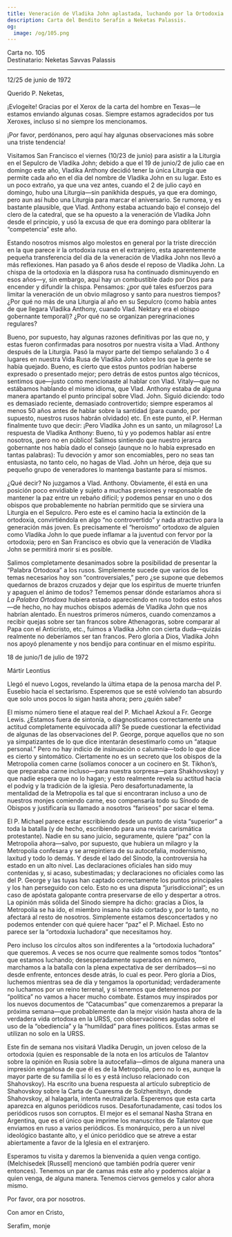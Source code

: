 ```yaml
---
title: Veneración de Vladika John aplastada, luchando por la Ortodoxia
description: Carta del Bendito Serafín a Neketas Palassis.
og:
  image: /og/105.png
---
```


<div style={{textAlign:'right', fontFamily:'monospace'}}>Carta no. 105</div>
<div style={{textAlign:'left', fontFamily:'monospace'}}>Destinatario: Neketas Savvas Palassis</div>

---

12/25 de junio de 1972

Querido P. Neketas,

¡Evlogeite! Gracias por el Xerox de la carta del hombre en Texas—le estamos enviando algunas cosas. Siempre estamos agradecidos por tus Xeroxes, incluso si no siempre los mencionamos.

¡Por favor, perdónanos, pero aquí hay algunas observaciones más sobre una triste tendencia!

Visitamos San Francisco el viernes (10/23 de junio) para asistir a la Liturgia en el Sepulcro de Vladika John; debido a que el 19 de junio/2 de julio cae en domingo este año, Vladika Anthony decidió tener la única Liturgia que permite cada año en el día del nombre de Vladika John en su lugar. Esto es un poco extraño, ya que una vez antes, cuando el 2 de julio cayó en domingo, hubo una Liturgia—sin panikhida después, ya que era domingo, pero aun así hubo una Liturgia para marcar el aniversario. Se rumorea, y es bastante plausible, que Vlad. Anthony estaba actuando bajo el consejo del clero de la catedral, que se ha opuesto a la veneración de Vladika John desde el principio, y usó la excusa de que era domingo para obliterar la “competencia” este año.

Estando nosotros mismos algo molestos en general por la triste dirección en la que parece ir la ortodoxia rusa en el extranjero, esta aparentemente pequeña transferencia del día de la veneración de Vladika John nos llevó a más reflexiones. Han pasado ya 6 años desde el reposo de Vladika John. La chispa de la ortodoxia en la diáspora rusa ha continuado disminuyendo en esos años—y, sin embargo, aquí hay un combustible dado por Dios para encender y difundir la chispa. Pensamos: ¿por qué tales esfuerzos para limitar la veneración de un obvio milagroso y santo para nuestros tiempos? ¿Por qué no más de una Liturgia al año en su Sepulcro (como había antes de que llegara Vladika Anthony, cuando Vlad. Nektary era el obispo gobernante temporal)? ¿Por qué no se organizan peregrinaciones regulares?

Bueno, por supuesto, hay algunas razones definitivas por las que no, y estas fueron confirmadas para nosotros por nuestra visita a Vlad. Anthony después de la Liturgia. Pasó la mayor parte del tiempo señalando 3 o 4 lugares en nuestra Vida Rusa de Vladika John sobre los que la gente se había quejado. Bueno, es cierto que estos puntos podrían haberse expresado o presentado mejor; pero detrás de estos puntos algo técnicos, sentimos que—justo como mencionaste al hablar con Vlad. Vitaly—que no estábamos hablando el mismo idioma, que Vlad. Anthony estaba de alguna manera apartando el punto principal sobre Vlad. John. Siguió diciendo: todo es demasiado reciente, demasiado controvertido; siempre esperamos al menos 50 años antes de hablar sobre la santidad (para cuando, por supuesto, nuestros rusos habrán olvidado) etc. En este punto, el P. Herman finalmente tuvo que decir: ¡Pero Vladika John es un santo, un milagroso! La respuesta de Vladika Anthony: Bueno, tú y yo podemos hablar así entre nosotros, ¡pero no en público! Salimos sintiendo que nuestro jerarca gobernante nos había dado el consejo (aunque no lo había expresado en tantas palabras): Tu devoción y amor son encomiables, pero no seas tan entusiasta, no tanto celo, no hagas de Vlad. John un héroe, deja que su pequeño grupo de veneradores lo mantenga bastante para sí mismos.

¿Qué decir? No juzgamos a Vlad. Anthony. Obviamente, él está en una posición poco envidiable y sujeto a muchas presiones y responsable de mantener la paz entre un rebaño difícil; y podemos pensar en uno o dos obispos que probablemente no habrían permitido que se sirviera una Liturgia en el Sepulcro. Pero este es el camino hacia la extinción de la ortodoxia, convirtiéndola en algo “no controvertido” y nada atractivo para la generación más joven. Es precisamente el “heroísmo” ortodoxo de alguien como Vladika John lo que puede inflamar a la juventud con fervor por la ortodoxia; pero en San Francisco es obvio que la veneración de Vladika John se permitirá morir si es posible.

Salimos completamente desanimados sobre la posibilidad de presentar la “Palabra Ortodoxa” a los rusos. Simplemente sucede que varios de los temas necesarios hoy son “controversiales,” pero ¿se supone que debemos quedarnos de brazos cruzados y dejar que los espíritus de muerte triunfen y apaguen el ánimo de todos? Tememos pensar dónde estaríamos ahora si *La Palabra Ortodoxa* hubiera estado apareciendo en ruso todos estos años—de hecho, no hay muchos obispos además de Vladika John que nos habrían alentado. En nuestros primeros números, cuando comenzamos a recibir quejas sobre ser tan francos sobre Athenagoras, sobre comparar al Papa con el Anticristo, etc., fuimos a Vladika John con cierta duda—quizás realmente no deberíamos ser tan francos. Pero gloria a Dios, Vladika John nos apoyó plenamente y nos bendijo para continuar en el mismo espíritu.

18 de junio/1 de julio de 1972

Mártir Leontius

Llegó el nuevo Logos, revelando la última etapa de la penosa marcha del P. Eusebio hacia el sectarismo. Esperemos que se esté volviendo tan absurdo que solo unos pocos lo sigan hasta ahora; pero ¿quién sabe?

El mismo número tiene el ataque real del P. Michael Azkoul a Fr. George Lewis. ¿Estamos fuera de sintonía, o diagnosticamos correctamente una actitud completamente equivocada allí? Se puede cuestionar la efectividad de algunas de las observaciones del P. George, porque aquellos que no son ya simpatizantes de lo que dice intentarán desestimarlo como un “ataque personal.” Pero no hay indicio de insinuación o calumnia—todo lo que dice es cierto y sintomático. Ciertamente no es un secreto que los obispos de la Metropolia comen carne (solíamos conocer a un cocinero en St. Tikhon’s, que preparaba carne incluso—para nuestra sorpresa—para Shakhovskoy) y que nadie espera que no lo hagan; y esto realmente revela su actitud hacia el podvig y la tradición de la iglesia. Pero desafortunadamente, la mentalidad de la Metropolia es tal que si encontraran incluso a uno de nuestros monjes comiendo carne, eso compensaría todo su Sínodo de Obispos y justificaría su llamado a nosotros “fariseos” por sacar el tema.

El P. Michael parece estar escribiendo desde un punto de vista “superior” a toda la batalla (y de hecho, escribiendo para una revista carismática protestante). Nadie en su sano juicio, seguramente, quiere “paz” con la Metropolia ahora—salvo, por supuesto, que hubiera un milagro y la Metropolia confesara y se arrepintiera de su autocefalia, modernismo, laxitud y todo lo demás. Y desde el lado del Sínodo, la controversia ha estado en un alto nivel. Las declaraciones oficiales han sido muy contenidas y, si acaso, subestimadas; y declaraciones no oficiales como las del P. George y las tuyas han captado correctamente los puntos principales y los han perseguido con celo. Esto no es una disputa “jurisdiccional”; es un caso de apóstata galopante contra preservarse de ello y despertar a otros. La opinión más sólida del Sínodo siempre ha dicho: gracias a Dios, la Metropolia se ha ido, el miembro insano ha sido cortado y, por lo tanto, no afectará al resto de nosotros. Simplemente estamos desconcertados y no podemos entender con qué quiere hacer “paz” el P. Michael. Esto no parece ser la “ortodoxia luchadora” que necesitamos hoy.

Pero incluso los círculos altos son indiferentes a la “ortodoxia luchadora” que queremos. A veces se nos ocurre que realmente somos todos “tontos” que estamos luchando; desesperadamente superados en número, marchamos a la batalla con la plena expectativa de ser derribados—si no desde enfrente, entonces desde atrás, lo cual es peor. Pero gloria a Dios, luchemos mientras sea de día y tengamos la oportunidad; verdaderamente no luchamos por un reino terrenal, y si tenemos que detenernos por “política” no vamos a hacer mucho combate. Estamos muy inspirados por los nuevos documentos de “Catacumbas” que comenzaremos a preparar la próxima semana—que probablemente dan la mejor visión hasta ahora de la verdadera vida ortodoxa en la URSS, con observaciones agudas sobre el uso de la “obediencia” y la “humildad” para fines políticos. Estas armas se utilizan no solo en la URSS.

Este fin de semana nos visitará Vladika Derugin, un joven celoso de la ortodoxia (quien es responsable de la nota en los artículos de Talantov sobre la opinión en Rusia sobre la autocefalia—dimos de alguna manera una impresión engañosa de que él es de la Metropolia, pero no lo es, aunque la mayor parte de su familia sí lo es y está incluso relacionado con Shahovskoy). Ha escrito una buena respuesta al artículo subrepticio de Shahovskoy sobre la Carta de Cuaresma de Solzhenitsyn, donde Shahovskoy, al halagarla, intenta neutralizarla. Esperemos que esta carta aparezca en algunos periódicos rusos. Desafortunadamente, casi todos los periódicos rusos son corruptos. El mejor es el semanal Nasha Strana en Argentina, que es el único que imprime los manuscritos de Talantov que enviamos en ruso a varios periódicos. Es monárquico, pero a un nivel ideológico bastante alto, y el único periódico que se atreve a estar abiertamente a favor de la Iglesia en el extranjero.

Esperamos tu visita y daremos la bienvenida a quien venga contigo. (Melchisedek [Russell] mencionó que también podría querer venir entonces). Tenemos un par de camas más este año y podemos alojar a quien venga, de alguna manera. Tenemos ciervos gemelos y calor ahora mismo.

Por favor, ora por nosotros.

Con amor en Cristo,

Serafim, monje